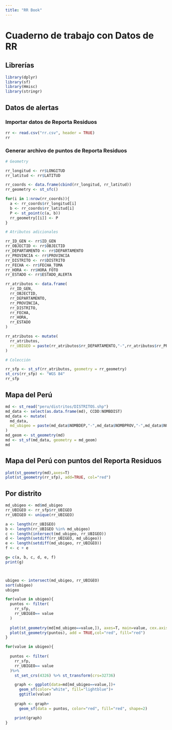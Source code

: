 ```yaml
---
title: "RR Book"
---
```


# Cuaderno de trabajo con Datos de RR 

## Librerías

```r
library(dplyr)
library(sf)
library(Hmisc)
library(stringr)
```


## Datos de alertas

### Importar datos de Reporta Residuos

```r

rr <- read.csv("rr.csv", header = TRUE)
rr

```

### Generar archivo de puntos de Reporta Residuos

```r

# Geometry

rr_longitud <- rr$LONGITUD
rr_latitud <- rr$LATITUD

rr_coords <- data.frame(cbind(rr_longitud, rr_latitud))
rr_geometry <- st_sfc()

for(i in 1:nrow(rr_coords)){
  a <- rr_coords$rr_longitud[i]
  b <- rr_coords$rr_latitud[i]
  P <- st_point(c(a, b))
  rr_geometry[[i]] <- P
}

# Atributos adicionales

rr_ID_GEN <- rr$ID_GEN
rr_OBJECTID <- rr$OBJECTID
rr_DEPARTAMENTO <- rr$DEPARTAMENTO
rr_PROVINCIA <- rr$PROVINCIA
rr_DISTRITO <- rr$DISTRITO
rr_FECHA <- rr$FECHA_TOMA
rr_HORA <- rr$HORA_FOTO
rr_ESTADO <- rr$ESTADO_ALERTA

rr_atributos <- data.frame(
  rr_ID_GEN,
  rr_OBJECTID,
  rr_DEPARTAMENTO,
  rr_PROVINCIA,
  rr_DISTRITO,
  rr_FECHA,
  rr_HORA,
  rr_ESTADO
)

rr_atributos <- mutate(
  rr_atributos,
  rr_UBIGEO = paste(rr_atributos$rr_DEPARTAMENTO,"-",rr_atributos$rr_PROVINCIA,"-",rr_atributos$rr_DISTRITO)
)

# Colección

rr_sfp <- st_sf(rr_atributos, geometry = rr_geometry)
st_crs(rr_sfp) <- "WGS 84"
rr_sfp

```

## Mapa del Perú

```r

md <- st_read("peru/distritos/DISTRITOS.shp")
md_data <- select(as.data.frame(md), CCDD:NOMBDIST)
md_data <- mutate(
  md_data,
  md_ubigeo = paste(md_data$NOMBDEP,"-",md_data$NOMBPROV,"-",md_data$NOMBDIST)
)
md_geom <- st_geometry(md)
md <- st_sf(md_data, geometry = md_geom)
md

```

## Mapa del Perú con puntos del Reporta Residuos

```r

plot(st_geometry(md),axes=T)
plot(st_geometry(rr_sfp), add=TRUE, col="red")

```
## Por distrito

```r


md_ubigeo <- md$md_ubigeo
rr_UBIGEO <- rr_sfp$rr_UBIGEO
rr_UBIGEO <- unique(rr_UBIGEO)

a <- length(rr_UBIGEO)
b <- length(rr_UBIGEO %in% md_ubigeo)
c <- length(intersect(md_ubigeo, rr_UBIGEO))
d <- length(setdiff(rr_UBIGEO, md_ubigeo))
e <- length(setdiff(md_ubigeo, rr_UBIGEO))
f <- c + e

g= c(a, b, c, d, e, f)
print(g)




```



```r

ubigeo <- intersect(md_ubigeo, rr_UBIGEO)
sort(ubigeo)
ubigeo

for(value in ubigeo){
  puntos <- filter(
    rr_sfp,
    rr_UBIGEO== value
  )
  
  plot(st_geometry(md[md_ubigeo==value,]), axes=T, main=value, cex.axis=0.5)
  plot(st_geometry(puntos), add = TRUE,col="red", fill="red")
}

```








```r

for(value in ubigeo){
    
  puntos <- filter(
    rr_sfp,
    rr_UBIGEO== value
  )%>%
    st_set_crs(4326) %>% st_transform(crs=32736)

    graph <- ggplot(data=md[md_ubigeo==value,])+
      geom_sf(color="white", fill="lightblue")+
      ggtitle(value)
    
    graph <- graph+
      geom_sf(data = puntos, color="red", fill="red", shape=2)

    print(graph)
}

```



















